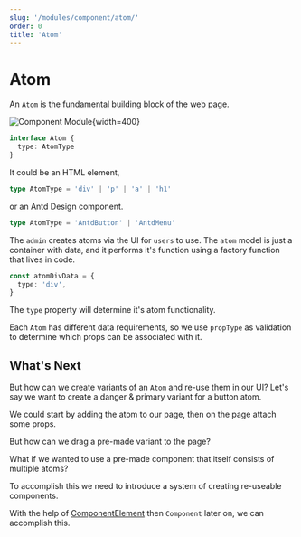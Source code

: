 ```yaml
---
slug: '/modules/component/atom/'
order: 0
title: 'Atom'
---
```


# Atom

An `Atom` is the fundamental building block of the web page.

![Component Module](/uploads/modules-component.png){width=400}

```typescript
interface Atom {
  type: AtomType
}
```

It could be an HTML element,

```typescript
type AtomType = 'div' | 'p' | 'a' | 'h1'
```

or an Antd Design component.

```typescript
type AtomType = 'AntdButton' | 'AntdMenu'
```

The `admin` creates atoms via the UI for `users` to use. The `atom` model is just a container with data, and it performs it's function using a factory function that lives in code.

```typescript
const atomDivData = {
  type: 'div',
}
```

The `type` property will determine it's atom functionality.

Each `Atom` has different data requirements, so we use `propType` as validation to determine which props can be associated with it.

## What's Next

But how can we create variants of an `Atom` and re-use them in our UI? Let's say we want to create a danger & primary variant for a button atom.

We could start by adding the atom to our page, then on the page attach some props.

But how can we drag a pre-made variant to the page?

What if we wanted to use a pre-made component that itself consists of multiple atoms?

To accomplish this we need to introduce a system of creating re-useable components.

With the help of [ComponentElement](/modules/component/component-element)
then `Component` later on, we can accomplish this.
